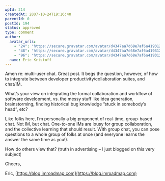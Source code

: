 ```yaml
---
wpId: 214
createdAt: 2007-10-24T19:16:40
parentId: 0
postId: 194
status: approved
type: comment
author:
  avatar_urls:
    - "24": "https://secure.gravatar.com/avatar/d4347aa7d68e7af6a419312e311a2bc4?s=24&d=mm&r=g"
    - "48": "https://secure.gravatar.com/avatar/d4347aa7d68e7af6a419312e311a2bc4?s=48&d=mm&r=g"
    - "96": "https://secure.gravatar.com/avatar/d4347aa7d68e7af6a419312e311a2bc4?s=96&d=mm&r=g"
  name: Eric Kristoff
---
```


Amen re: multi-user chat. Great post. It begs the question, however, of how to integrate between developer productivity/collaboration suites, and chat/IM.

What’s your view on integrating the formal collaboration and workflow of software development, vs. the messy stuff like idea generation, brainstorming, finding historical bug knowledge ”stuck in somebody’s head”, etc?

Like folks here, I’m personally a big proponent of real-time, group-based chat. Not IM, but chat. One-to-one IMs are lousy for group collaboration, and the collective learning that should result. With group chat, you can pose questions to a whole group of folks at once (and everyone learns the answer the same time as you!).

How do others view that? (truth in advertising – I just blogged on this very subject)

Cheers,

Eric, [https://blog.imroadmap.com](https://blog.imroadmap.com)
